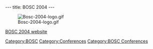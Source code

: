 ---
title: BOSC 2004
---

[[Image:Bosc-2004-logo.gif]]

[http://open-bio.org/bosc2004 BOSC 2004 website]

[[Category:BOSC]] [[Category:Conferences]]
[[Category:BOSC Conferences]]
